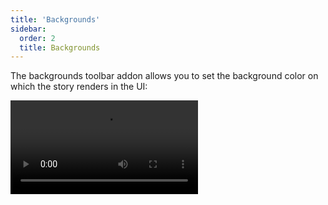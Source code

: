 ```yaml
---
title: 'Backgrounds'
sidebar:
  order: 2
  title: Backgrounds
---
```


The backgrounds toolbar addon allows you to set the background color on which the story renders in the UI:

<Video src="../_assets/essentials/addon-backgrounds-optimized.mp4" />

<Callout variant="warning" icon="🆕" id="globals-api">
  **`globals` API**

  This addon has been updated to use the `globals` API when the [`backgroundsStoryGlobals` feature flag](../api/main-config/main-config-features.mdx#backgroundsstoryglobals) is enabled. With `globals`, when you specify a background value for a story, it cannot be overridden from the toolbar. This ensures a consistent experience while navigating between stories. This will be the default behavior and API in Storybook 9.
</Callout>

## Configuration

By default, the backgrounds toolbar includes a light and dark background.

But you're not restricted to these backgrounds. You can configure your own set of colors with the `backgrounds` [parameter](../writing-stories/parameters.mdx) in your [`.storybook/preview.js`](../configure/index.mdx#configure-story-rendering).

You can define the available background colors using the [`values` property](#values) and set the initial background color using the [`default` property](#default):

{/* prettier-ignore-start */}

<CodeSnippets path="addon-backgrounds-values-in-preview.md" />

{/* prettier-ignore-end */}

<Callout variant="warning" icon="🆕">

  **With the [`globals` API](#globals-api)**

  When using the `globals` API, you must define the available background colors using the [`options` property](#options). The initial background color can be set using the `initialGlobals` property, which accepts the same object properties as the [`globals`](#globals) for this addon.

  {/* prettier-ignore-start */}

  <CodeSnippets path="addon-backgrounds-options-in-preview.md" />

  {/* prettier-ignore-end */}

</Callout>

## Defining the background for a story

The Backgrounds addon enables you to change the background color applied to a story by selecting from the list of predefined background colors in the toolbar. If needed, you can set a story to default to a specific background color, by using the `parameters.backgrounds.default` parameter:

{/* prettier-ignore-start */}

<CodeSnippets path="addon-backgrounds-define-default.md" usesCsf3 />

{/* prettier-ignore-end */}

As implied by the name, this method only sets the default background color for a story. You can still change the background color using the toolbar when viewing the story.

<Callout variant="warning" icon="🆕">

  **With the [`globals` API](#globals-api)**

  When you specify a background color for a story (or a component's stories) using `globals`, the background color is applied and cannot be changed using the toolbar. This is useful when you want to ensure that a story is always rendered on a specific background color.

  {/* prettier-ignore-start */}

  <CodeSnippets path="addon-backgrounds-define-globals.md" usesCsf3 />

  {/* prettier-ignore-end */}

</Callout>

## Extending the configuration

You can also configure backgrounds per-component or per-story basis through [parameter inheritance](../writing-stories/parameters.mdx#component-parameters).

To set the available background colors, use the [`values` property](#values). In this example, we'll adjust the colors for all of the Button component's stories:

{/* prettier-ignore-start */}

<CodeSnippets path="addon-backgrounds-values-in-meta.md" />

{/* prettier-ignore-end */}

<Callout variant="warning" icon="🆕">

  **With the [`globals` API](#globals-api)**

  The available background colors are defined using the [`options` property](#options). In this example, we'll adjust the colors for all of the Button component's stories:

  {/* prettier-ignore-start */}

  <CodeSnippets path="addon-backgrounds-options-in-meta.md" />

  {/* prettier-ignore-end */}

</Callout>

## Disable backgrounds

If you want to turn off backgrounds in a story, you can do so by configuring the `backgrounds` parameter like so:

<Callout variant="warning" icon="🆕">

  **With the [`globals` API](#globals-api)**

  Note that the property has been renamed to `disabled`.

</Callout>

{/* prettier-ignore-start */}

<CodeSnippets path="addon-backgrounds-disabled.md" usesCsf3/>

{/* prettier-ignore-end */}

## Grid

The Backgrounds toolbar also includes a Grid selector, which allows you to quickly see if your components are aligned.

You don't need additional configuration to get started. But its properties are fully customizable; if you don't supply any value to any of its properties, they'll default to the following values:

{/* prettier-ignore-start */}

<CodeSnippets path="addon-backgrounds-grid.md" />

{/* prettier-ignore-end */}

## API

<Callout variant="warning" icon="🆕">

  **With the [`globals` API](#globals-api)**

  ### Globals

  This addon contributes the following globals to Storybook, under the `backgrounds` namespace:

  #### `grid`

  Type: `boolean`

  Whether the [grid](#grid) is displayed.

  #### `value`

  Type: `string`

  When set, the background color is applied and cannot be changed using the toolbar. Must match the key of one of the [available colors](#options).

</Callout>

### Parameters

This addon contributes the following [parameters](../writing-stories/parameters.mdx) to Storybook, under the `backgrounds` namespace:

#### `default`

Type: `string`

Required: See description

Default background color. Must match the `name` property of one of the available colors defined in the [`values`](#values) (or [`options`](#options)) property.

#### `disable`

<Callout variant="warning" icon="🆕">

  **With the [`globals` API](#globals-api)**

  Note that the property has been renamed to `disabled`.

</Callout>

Type: `boolean`

Turn off this addon's behavior. If you wish to turn off this addon for the entire Storybook, you should do so when registering `addon-essentials`. See the [essential addon's docs](../essentials/index.mdx#disabling-addons) for more information.

This parameter is most useful to allow overriding at more specific levels. For example, if this parameter is set to `true` at the project level, it could be re-enabled by setting it to `false` at the meta (component) or story level.

#### `grid`

Type:

```ts
{
  cellAmount?: number;
  cellSize?: number;
  disable?: boolean;
  offsetX?: number;
  offsetY?: number;
  opacity?: number;
}
```

Configuration for the [background grid](#grid).

##### `grid.cellAmount`

Type: `number`

Default: `5`

Specify the size of the minor grid lines.

##### `grid.cellSize`

Type: `number`

Default: `20`

Specify the size of the major grid lines.

##### `grid.disable`

Type: `boolean`

Turn off the grid.

##### `grid.offsetX`

Type: `number`

Default: `0` if [story layout](../api/parameters.mdx#layout) is `'fullscreen'`; `16` if story layout is `'padded'`

Horizontal offset of the grid.

##### `grid.offsetY`

Type: `number`

Default: `0` if [story layout](../api/parameters.mdx#layout) is `'fullscreen'`; `16` if story layout is `'padded'`

Vertical offset of the grid.

##### `grid.opacity`

Type: `number`

Default: `0.5`

The opacity of the grid lines.

<Callout variant="warning" icon="🆕">

  **With the [`globals` API](#globals-api)**

  #### `options`

  Type:

  ```ts
  {
    [key: string]: {
      name: string;
      value: string;
    };
  }
  ```

  Required: See description

  Defines the background colors. Replaces [`values`](#values). The key is used to reference the color, and the value is an object to define it. See above for a [usage example](#configuration).

  When defining the `backgrounds` parameter at the project level (in `.storybook/preview.js|ts`), you _must_ define the `options` property.

</Callout>

#### `values`

Type: `{ name: string; value: string }[]`

Required: See description

Available background colors. See above for a [usage example](#configuration).

When defining the `backgrounds` parameter at the project level (in `.storybook/preview.js|ts`), you _must_ define the `values` property.
